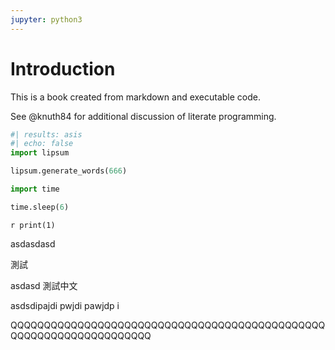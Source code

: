 ```yaml
---
jupyter: python3
---
```


# Introduction

This is a book created from markdown and executable code.

See @knuth84 for additional discussion of literate programming.

```python
#| results: asis
#| echo: false
import lipsum

lipsum.generate_words(666)
```


```python
import time

time.sleep(6)
```

`r print(1)`

asdasdasd 

測試

asdasd 測試中文

asdsdipajdi pwjdi pawjdp i

QQQQQQQQQQQQQQQQQQQQQQQQQQQQQQQQQQQQQQQQQQQQQQQQQQQQQQQQQQQQQQQQQQQQ